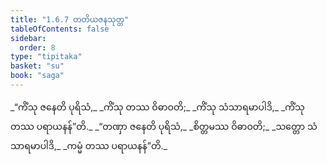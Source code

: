 ```yaml
---
title: "1.6.7 တတိယဇနသုတ္တ"
tableOfContents: false
sidebar:
  order: 8
type: "tipitaka"
basket: "su"
book: "saga"
---
```



<DynamicBreadcrumb />

<Division number="57" book="saga">

<Paragraph number="300" type="verses" book="saga">
_“ကိံသု ဇနေတိ ပုရိသံ,_  
_ကိံသု တဿ ဝိဓာဝတိ;_  
_ကိံသု သံသာရမာပါဒိ,_  
_ကိံသု တဿ ပရာယနန်”တိ._  

</Paragraph>

<Paragraph number="301" type="verses" book="saga">
_“တဏှာ ဇနေတိ ပုရိသံ,_  
_စိတ္တမဿ ဝိဓာဝတိ;_  
_သတ္တော သံသာရမာပါဒိ,_  
_ကမ္မံ တဿ ပရာယနန်”တိ._
</Paragraph>
</Division>